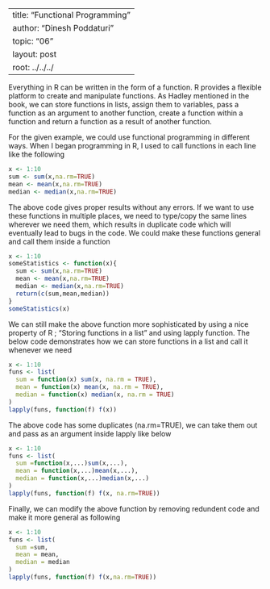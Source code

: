 
---
title: "Functional Programming"
author: "Dinesh Poddaturi"
topic: "06"
layout: post
root: ../../../
---
Everything in R can be written in the form of a function. R provides a flexible platform to create and manipulate functions. As Hadley mentioned in the book, we can store functions in lists, assign them to variables, pass a function as an argument to another function, create a function within a function and return a function as a result of another function.

For the given example, we could use functional programming in different ways. When I began programming in R, I used to call functions in each line like the following 

```r
x <- 1:10
sum <- sum(x,na.rm=TRUE)
mean <- mean(x,na.rm=TRUE)
median <- median(x,na.rm=TRUE)
```
The above code gives proper results without any errors. If we want to use these functions in multiple places, we need to type/copy the same lines wherever we need them, which results in duplicate code which will eventually lead to bugs in the code. We could make these functions general and call them inside a function
```r
x <- 1:10
someStatistics <- function(x){
  sum <- sum(x,na.rm=TRUE)
  mean <- mean(x,na.rm=TRUE)
  median <- median(x,na.rm=TRUE)
  return(c(sum,mean,median))
}
someStatistics(x)
```
We can still make the above function more sophisticated by using a nice property of R ; "Storing functions in a list" and using lapply function.
The below code demonstrates how we can store functions in a list and call it whenever we need
```r
x <- 1:10
funs <- list(
  sum = function(x) sum(x, na.rm = TRUE),
  mean = function(x) mean(x, na.rm = TRUE),
  median = function(x) median(x, na.rm = TRUE)
)
lapply(funs, function(f) f(x))
```
The above code has some duplicates (na.rm=TRUE), we can take them out and pass as an argument inside lapply like below

```r
x <- 1:10
funs <- list(
  sum =function(x,...)sum(x,...),
  mean = function(x,...)mean(x,...),
  median = function(x,...)median(x,...)
)
lapply(funs, function(f) f(x, na.rm=TRUE))
```
Finally, we can modify the above function by removing redundent code and make it more general as following

```r
x <- 1:10
funs <- list(
  sum =sum,
  mean = mean,
  median = median
)
lapply(funs, function(f) f(x,na.rm=TRUE))
```
